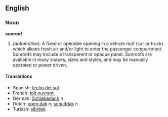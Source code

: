 ==English==

===Noun===
'''sunroof''' 
# ''(automotive):'' A fixed or operable opening in a vehicle roof (car or truck) which allows fresh air and/or light to enter the passenger compartment. Sunroofs may include a transparent or opaque panel. Sunroofs are available in many shapes, sizes and styles, and may be manually operated or power driven.

====Translations====
* Spanish: [[techo del sol]]
* French: [[toit ouvrant]]
* German: [[Schiebedach]] ''n''
* Dutch: [[open dak]] ''n'', [[schuifdak]] ''n''
* Turkish: [[şibidak]]